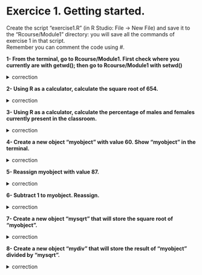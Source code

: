 # Exercice 1. Getting started.

Create the script "exercise1.R" (in R Studio: File -> New File) and save it to the "Rcourse/Module1" directory: you will save all the commands of exercise 1 in that  script.
<br>Remember you can comment the code using #.

**1- From the terminal, go to Rcourse/Module1.
First check where you currently are with getwd(); 
then go to Rcourse/Module1 with setwd()**

<details>
<summary>
correction
</summary>

```r
getwd()
setwd("Rcourse/Module1")
setwd("~/Rcourse/Module1")
```

</details>


**2- Using R as a calculator, calculate the square root of 654.**

<details>
<summary>
correction
</summary>

```r
sqrt(654)
```

</details>

**3- Using R as a calculator, calculate the percentage of males and females currently present in the classroom.**

<details>
<summary>
correction
</summary>

```r
# 6 males out of 19 students:
(6/19) * 100
# 13 females out of 19 students
(13/19) * 100
```

</details>

**4- Create a new object "myobject" with value 60.
Show "myobject" in the terminal.**

<details>
<summary>
correction
</summary>

```r
myobject <- 60
myobject
```

</details>

**5- Reassign myobject with value 87.**

<details>
<summary>
correction
</summary>

```r
myobject <- 87
```

</details>

**6- Subtract 1 to myobject. Reassign.**

<details>
<summary>
correction
</summary>

```r
myobject <- myobject - 1
```

</details>

**7- Create a new object "mysqrt" that will store the square root of "myobject".**

<details>
<summary>
correction
</summary>

```r
mysqrt <- sqrt(myobject)
```

</details>

**8- Create a new object "mydiv" that will store the result of "myobject" divided by "mysqrt".**

<details>
<summary>
correction
</summary>

```r
mydiv <- myobject / mysqrt
```

</details>

